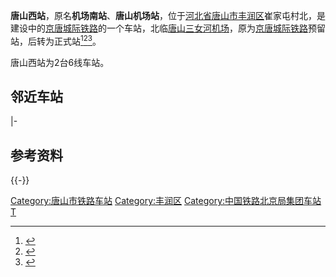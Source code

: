 {{河北未来建设}}{{future public transportation}}
{{Infobox China railway station
|车站名称 = 唐山西站<br/><small>Tangshanxi Railway Station</small>
|图片 = 
|图片介绍 =
|其他名称 = 
|车站拼音 = 
|英文名称 = 
|车站代码 = 
|电报码 = 
|拼音码 = 
|车站类型 = 客运站
|技术性质 = 中间站
|业务性质 = 
|始建时间 = 建设中
|开通运营 = 
|车站位置 = {{CHN}}<br/>[[河北省|河北省]][[唐山市|唐山市]][[唐山高新技术产业开发区|高新区]]京唐智慧港
|坐标 = 
|归属 = [[中国铁路北京局集团|中国铁路北京局集团]]
|线路 = [[京唐城际铁路|京唐城际铁路]]
|车站等级 = 未定
|使用状态 = 建设中
|built = 2017年9月19日<ref>{{cite web |author1=《唐山劳动日报》 |author2=李响文 |author3=闫军 |title=京唐铁路（唐山段）暨机场站开工动员大会举行 |url=http://ts.hebnews.cn/2017-09/20/content_6627657.htm |website=河北新闻网 |accessdate=2017-09-20 |archive-date=2017-11-05 |archive-url=https://web.archive.org/web/20171105214051/http://ts.hebnews.cn/2017-09/20/content_6627657.htm |dead-url=no }}</ref>
|股道数目 = 6
|正线 = 
|到发线 = 
|其它线 = 
|月台数目 = 2
|侧式站台 = 
|岛式站台 = 
|站台面 = 
|网站 = 
|站线配置图 = 
}}
'''唐山西站'''，原名'''机场南站'''、'''唐山机场站'''，位于[[河北省|河北省]][[唐山市|唐山市]][[丰润区|丰润区]]崔家屯村北，是建设中的[[京唐城际铁路|京唐城际铁路]]的一个车站，北临[[唐山三女河机场|唐山三女河机场]]，原为[[京唐城际铁路|京唐城际铁路]]预留站，后转为正式站<ref>{{Cite web|url=http://www.gov.cn/xinwen/2016-12/30/content_5154837.htm|title=京唐城际铁路正线工程开建_地方政府政务联播_中国政府网|accessdate=2018-09-08|last=张维|work=www.gov.cn|archive-date=2018-09-08|archive-url=https://web.archive.org/web/20180908131120/http://www.gov.cn/xinwen/2016-12/30/content_5154837.htm|dead-url=no}}</ref><ref>{{cite web |author1=唐山发布 |title=京唐高铁在唐山机场设站，选址唐山市高新区 |url=https://www.thepaper.cn/newsDetail_forward_1995568 |website=澎湃新闻 |accessdate=2018-02-12}}</ref><ref>{{cite web |author1=唐山时间 |title=重磅！唐山又新建一座高铁站：唐山西站 |url=https://mp.weixin.qq.com/s/NOpKfJSmuYnnmn1UMEjWng |website=微信公众号 |accessdate=2020-09-12}}</ref>。

唐山西站为2台6线车站。

== 邻近车站 ==
{{start rail box|[[File:China_Railways.svg|16px]] [[中国铁路|中国铁路]]}}
{{s-inop|[[鸦鸿桥站|鸦鸿桥站]]（建设中）|{{站|北京}}方向}}
{{s-line|[[京唐城际铁路|京唐城际铁路]]（建设中）<br />← 18km 唐山西站（建设中）14km →}}
{{s-inop|[[唐山站|唐山站]]|{{站|唐山}}方向}}
|-
{{terminus}}
{{s-line|[[京唐城际铁路|京唐]][[津秦客运专线|津秦]]联络线（建设中）<br />唐山西站（建设中）}}
{{s-inop|[[滦河站|滦河站]]|{{站|秦皇岛}}方向}}
{{end box}}

==参考资料==
{{reflist}}
{{-}}
{{Railwaystation-stub}}
{{中国铁路小作品}}
{{京唐城际铁路|nocat}}

[[Category:唐山市铁路车站|Category:唐山市铁路车站]]
[[Category:丰润区|Category:丰润区]]
[[Category:中国铁路北京局集团车站|Category:中国铁路北京局集团车站]]
[[Category:京唐城际铁路车站|T]]